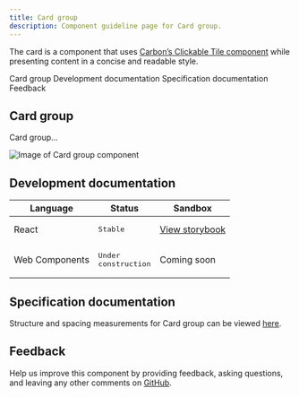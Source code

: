```yaml
---
title: Card group
description: Component guideline page for Card group.
---
```


<PageDescription>

The card is a component that uses [Carbon’s Clickable Tile component](https://www.carbondesignsystem.com/components/tile/code/?&_ga=2.57702058.1857981228.1594645810-98205212.1592938803#clickable-tile) while presenting content in a concise and readable style.

</PageDescription>

<AnchorLinks>

<AnchorLink>Card group</AnchorLink>
<AnchorLink>Development documentation</AnchorLink>
<AnchorLink>Specification documentation</AnchorLink>
<AnchorLink>Feedback</AnchorLink>

</AnchorLinks>

## Card group
Card group...

![Image of Card group component](../../images/component/Cardgroup/)


## Development documentation

| Language      | Status        | Sandbox                                                                              |
| ------------- | -----------   | ------------------------------------------------------------------------             |
| React         | <div><span class="bx--tag bx--tag--green"><pre>Stable</pre></span></div>        | [View storybook](https://ibmdotcom-react.mybluemix.net/?path=/story/components-cardgroup--default)     |
| Web Components       | <div><span class="bx--tag bx--tag--cool-gray"><pre>Under construction</pre></span></div>  | Coming soon |

## Specification documentation

Structure and spacing measurements for Card group can be viewed [here]().

## Feedback

Help us improve this component by providing feedback, asking questions, and leaving any other comments on [GitHub]().
